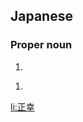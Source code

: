 ==Japanese==
{{ja-kanjitab|まさ|よし}}

===Proper noun===
{{ja-pos|proper|まさよし}}

# {{given name|male|lang=ja|sort=まさよし}}

{{ja-kanjitab|まさ|ゆき}}

{{ja-pos|proper|まさゆき}}

# {{given name|male|lang=ja|sort=まさゆき}}

[[li:正幸]]